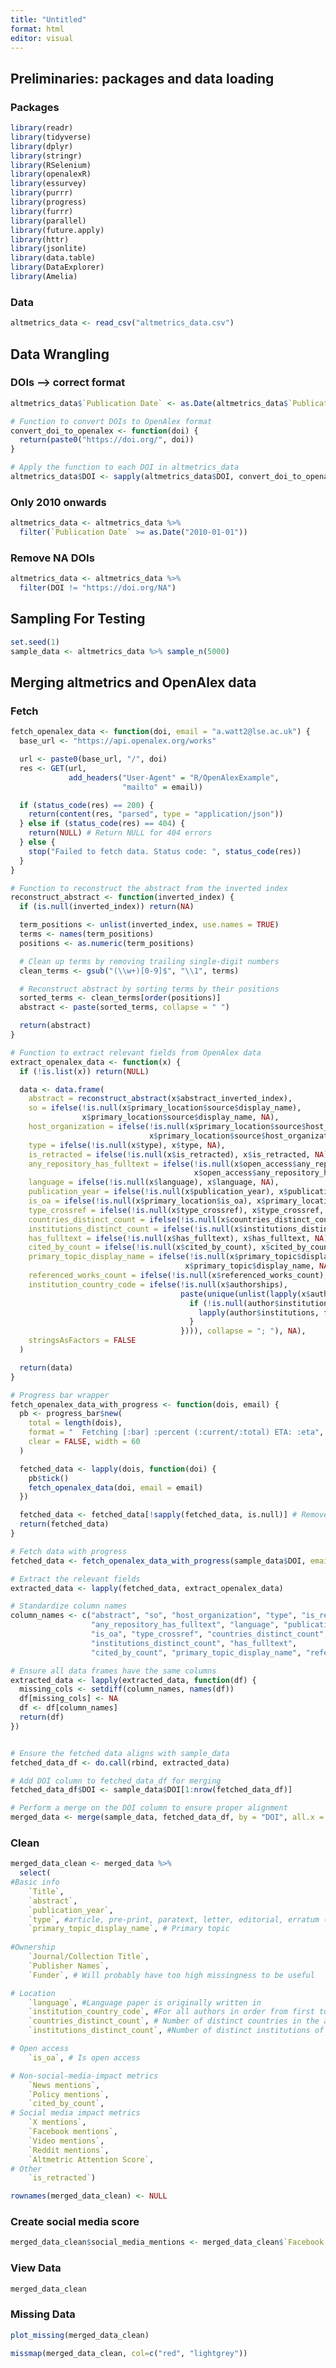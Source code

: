 ```yaml
---
title: "Untitled"
format: html
editor: visual
---
```


## Preliminaries: packages and data loading

### Packages

```r
library(readr)
library(tidyverse)
library(dplyr)
library(stringr)
library(RSelenium)
library(openalexR)
library(essurvey)
library(purrr)
library(progress)
library(furrr)
library(parallel)
library(future.apply)
library(httr)
library(jsonlite)
library(data.table)
library(DataExplorer)
library(Amelia)
```

### Data

```r
altmetrics_data <- read_csv("altmetrics_data.csv")
```

## Data Wrangling

### DOIs –\> correct format

```r
altmetrics_data$`Publication Date` <- as.Date(altmetrics_data$`Publication Date`, format = "%Y-%m-%d")
```

```r
# Function to convert DOIs to OpenAlex format
convert_doi_to_openalex <- function(doi) {
  return(paste0("https://doi.org/", doi))
}

# Apply the function to each DOI in altmetrics_data
altmetrics_data$DOI <- sapply(altmetrics_data$DOI, convert_doi_to_openalex)
```

### Only 2010 onwards

```r
altmetrics_data <- altmetrics_data %>%
  filter(`Publication Date` >= as.Date("2010-01-01"))
```

### Remove NA DOIs

```r
altmetrics_data <- altmetrics_data %>%
  filter(DOI != "https://doi.org/NA")
```

## Sampling For Testing

```r
set.seed(1)
sample_data <- altmetrics_data %>% sample_n(5000)

```

## Merging altmetrics and OpenAlex data

### Fetch

```r
fetch_openalex_data <- function(doi, email = "a.watt2@lse.ac.uk") {
  base_url <- "https://api.openalex.org/works"

  url <- paste0(base_url, "/", doi)
  res <- GET(url, 
             add_headers("User-Agent" = "R/OpenAlexExample",
                         "mailto" = email))

  if (status_code(res) == 200) {
    return(content(res, "parsed", type = "application/json"))
  } else if (status_code(res) == 404) {
    return(NULL) # Return NULL for 404 errors
  } else {
    stop("Failed to fetch data. Status code: ", status_code(res))
  }
}

# Function to reconstruct the abstract from the inverted index
reconstruct_abstract <- function(inverted_index) {
  if (is.null(inverted_index)) return(NA)

  term_positions <- unlist(inverted_index, use.names = TRUE)
  terms <- names(term_positions)
  positions <- as.numeric(term_positions)

  # Clean up terms by removing trailing single-digit numbers
  clean_terms <- gsub("(\\w+)[0-9]$", "\\1", terms)

  # Reconstruct abstract by sorting terms by their positions
  sorted_terms <- clean_terms[order(positions)]
  abstract <- paste(sorted_terms, collapse = " ")

  return(abstract)
}

# Function to extract relevant fields from OpenAlex data
extract_openalex_data <- function(x) {
  if (!is.list(x)) return(NULL)

  data <- data.frame(
    abstract = reconstruct_abstract(x$abstract_inverted_index),
    so = ifelse(!is.null(x$primary_location$source$display_name), 
                x$primary_location$source$display_name, NA),
    host_organization = ifelse(!is.null(x$primary_location$source$host_organization_name), 
                               x$primary_location$source$host_organization_name, NA),
    type = ifelse(!is.null(x$type), x$type, NA),
    is_retracted = ifelse(!is.null(x$is_retracted), x$is_retracted, NA),
    any_repository_has_fulltext = ifelse(!is.null(x$open_access$any_repository_has_fulltext), 
                                         x$open_access$any_repository_has_fulltext, NA),
    language = ifelse(!is.null(x$language), x$language, NA),
    publication_year = ifelse(!is.null(x$publication_year), x$publication_year, NA),
    is_oa = ifelse(!is.null(x$primary_location$is_oa), x$primary_location$is_oa, NA),
    type_crossref = ifelse(!is.null(x$type_crossref), x$type_crossref, NA),
    countries_distinct_count = ifelse(!is.null(x$countries_distinct_count), x$countries_distinct_count, NA),
    institutions_distinct_count = ifelse(!is.null(x$institutions_distinct_count), x$institutions_distinct_count, NA),
    has_fulltext = ifelse(!is.null(x$has_fulltext), x$has_fulltext, NA),
    cited_by_count = ifelse(!is.null(x$cited_by_count), x$cited_by_count, NA),
    primary_topic_display_name = ifelse(!is.null(x$primary_topic$display_name), 
                                       x$primary_topic$display_name, NA),
    referenced_works_count = ifelse(!is.null(x$referenced_works_count), x$referenced_works_count, NA),
    institution_country_code = ifelse(!is.null(x$authorships),
                                      paste(unique(unlist(lapply(x$authorships, function(author) {
                                        if (!is.null(author$institutions)) {
                                          lapply(author$institutions, function(inst) inst$country_code)
                                        }
                                      }))), collapse = "; "), NA),
    stringsAsFactors = FALSE
  )

  return(data)
}

# Progress bar wrapper
fetch_openalex_data_with_progress <- function(dois, email) {
  pb <- progress_bar$new(
    total = length(dois),
    format = "  Fetching [:bar] :percent (:current/:total) ETA: :eta",
    clear = FALSE, width = 60
  )

  fetched_data <- lapply(dois, function(doi) {
    pb$tick()
    fetch_openalex_data(doi, email = email)
  })

  fetched_data <- fetched_data[!sapply(fetched_data, is.null)] # Remove NULL entries
  return(fetched_data)
}

# Fetch data with progress
fetched_data <- fetch_openalex_data_with_progress(sample_data$DOI, email = "a.watt2@lse.ac.uk")

# Extract the relevant fields
extracted_data <- lapply(fetched_data, extract_openalex_data)

# Standardize column names
column_names <- c("abstract", "so", "host_organization", "type", "is_retracted", 
                  "any_repository_has_fulltext", "language", "publication_year", 
                  "is_oa", "type_crossref", "countries_distinct_count", 
                  "institutions_distinct_count", "has_fulltext", 
                  "cited_by_count", "primary_topic_display_name", "referenced_works_count", "institution_country_code")

# Ensure all data frames have the same columns
extracted_data <- lapply(extracted_data, function(df) {
  missing_cols <- setdiff(column_names, names(df))
  df[missing_cols] <- NA
  df <- df[column_names]
  return(df)
})


# Ensure the fetched data aligns with sample_data
fetched_data_df <- do.call(rbind, extracted_data)

# Add DOI column to fetched_data_df for merging
fetched_data_df$DOI <- sample_data$DOI[1:nrow(fetched_data_df)]

# Perform a merge on the DOI column to ensure proper alignment
merged_data <- merge(sample_data, fetched_data_df, by = "DOI", all.x = TRUE)


```

### Clean

```r
merged_data_clean <- merged_data %>% 
  select(
#Basic info
    `Title`,
    `abstract`,
    `publication_year`,
    `type`, #article, pre-print, paratext, letter, editorial, erratum (corrections), libguides,             supplementary-materials, review (any article that comes from a journal that                    exclusively publishes review papers).
    `primary_topic_display_name`, # Primary topic
    
#Ownership
    `Journal/Collection Title`,
    `Publisher Names`,
    `Funder`, # Will probably have too high missingness to be useful

# Location
    `language`, #Language paper is originally written in
    `institution_country_code`, #For all authors in order from first to last, the countries                                    that the insitutions they are affiliated with are in
    `countries_distinct_count`, # Number of distinct countries in the above
    `institutions_distinct_count`, #Number of distinct institutions of authors

# Open access
    `is_oa`, # Is open access

# Non-social-media-impact metrics
    `News mentions`,
    `Policy mentions`,
    `cited_by_count`,
# Social media impact metrics
    `X mentions`,
    `Facebook mentions`,
    `Video mentions`,
    `Reddit mentions`,
    `Altmetric Attention Score`,
# Other
    `is_retracted`)

rownames(merged_data_clean) <- NULL
```

### Create social media score

```r
merged_data_clean$social_media_mentions <- merged_data_clean$`Facebook mentions` + merged_data_clean$`X mentions` + merged_data_clean$`Video mentions` + merged_data_clean$`Reddit mentions`

```

### View Data

```r
merged_data_clean
```

### Missing Data

```r
plot_missing(merged_data_clean)

missmap(merged_data_clean, col=c("red", "lightgrey"))
```
